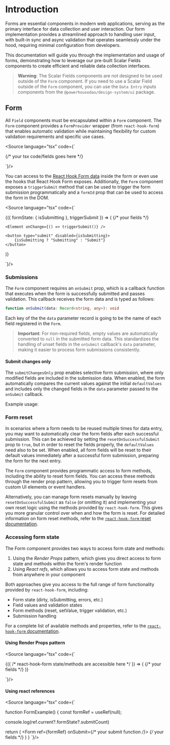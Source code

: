 

<Meta title="Document Engineering/Scalars/Forms" />

# Introduction

Forms are essential components in modern web applications, serving as the primary interface for data collection and
user interaction. Our form implementation provides a streamlined approach to handling user input, with built-in sync
and async validation that operates seamlessly under the hood, requiring minimal configuration from developers.

This documentation will guide you through the implementation and usage of forms, demonstrating how to leverage our
pre-built Scalar Fields components to create efficient and reliable data collection interfaces.

> **Warning**: The Scalar Fields components are not designed to be used outside of the `Form` component. If you need to
> use a Scalar Field outside of the `Form` component, you can use the `Data Entry` inputs components from the 
> `@powerhousedao/design-system/ui` package.

## Form

All `Field` components must be encapsulated within a `Form` component. The `Form` component provides a `FormProvider`
wrapper (from `react-hook-form`) that enables automatic validation while maintaining flexibility for custom validation
requirements and specific use cases.

<Source language="tsx" code={`

<Form onSubmit={/* your submit function */}>
 {/* your tsx code/fields goes here */}
</Form>
`}/>

You can access to the [React Hook Form data](https://react-hook-form.com/docs/useform) inside the form or even use
the hooks that React Hook Form exposes.
Additionally, the `Form` component exposes a `triggerSubmit` method that can be used to trigger the form submission
programmatically and a `formId` prop that can be used to access the form in the DOM.

<Source language="tsx" code={`

<Form onSubmit={/* your submit function */}>
 {({ formState: { isSubmitting }, triggerSubmit }) => (
    {/* your fields */}

    <Element onChange={() => triggerSubmit()} />

    <button type="submit" disabled={isSubmitting}>
        {isSubmitting ? "Submitting" : "Submit"}
    </button>

)}

</Form>
`}/>

### Submissions

The `Form` component requires an `onSubmit` prop, which is a callback function that executes when the form is
successfully submitted and passes validation. This callback receives the form data and is typed as follows:

```ts
function onSubmit(data: Record<string, any>): void
```

Each key of the the `data` parameter record is going to be the name of each field registered in the `Form`.

> **Important**: For non-required fields, empty values are automatically converted to `null` in the submitted form
data. This standardizes the handling of unset fields in the `onSubmit` callback's `data` parameter, making it easier
to process form submissions consistently.

#### Submit changes only

The `submitChangesOnly` prop enables selective form submission, where only modified fields are included in the
submission data. When enabled, the form automatically compares the current values against the initial `defaultValues`
and includes only the changed fields in the `data` parameter passed to the `onSubmit` callback.

Example usage:

<Canvas of={SubmitChangesOnly.Default} withToolbar />

### Form reset

In scenarios where a form needs to be reused multiple times for data entry, you may want to automatically clear the
form fields after each successful submission. This can be achieved by setting the `resetOnSuccessfulSubmit` prop to
`true`, but in order to reset the fields properly, the `defaultValues` need also to be set. When enabled, all form fields
will be reset to their default values immediately after a successful form submission, preparing the form for the next entry.

<Canvas of={ResetOnSuccessfulSubmitStories.Default} withToolbar />

The `Form` component provides programmatic access to form methods, including the ability to reset form fields. You can
access these methods through the render prop pattern, allowing you to trigger form resets from custom UI elements or
event handlers.

<Canvas of={ResetButtonStories.Default} withToolbar />

Alternatively, you can manage form resets manually by leaving `resetOnSuccessfulSubmit` as `false` (or omitting it) and
implementing your own reset logic using the methods provided by `react-hook-form`. This gives you more granular control
over when and how the form is reset. For detailed information on form reset methods, refer to the [`react-hook-form` reset
documentation](https://www.react-hook-form.com/api/useform/reset/).

### Accessing form state

The Form component provides two ways to access form state and methods:

1. Using the _Render Props_ pattern, which gives you direct access to form state and methods within the form's render function
2. Using _React refs_, which allows you to access form state and methods from anywhere in your component

Both approaches give you access to the full range of form functionality provided by `react-hook-form`, including:

- Form state (dirty, isSubmitting, errors, etc.)
- Field values and validation states
- Form methods (reset, setValue, trigger validation, etc.)
- Submission handling

For a complete list of available methods and properties, refer to the [`react-hook-form` documentation](https://react-hook-form.com/ts#UseFormReturn).

#### Using Render Props pattern

<Source language="tsx" code={`

<Form onSubmit={/* your submit function */}>
  {({ /* react-hook-form state/methods are accessible here */ }) => (
    {/* your fields */}
  )}
</Form>
`}/>

#### Using react references

<Source language="tsx" code={`

function FormExample() {
   const formRef = useRef<UseFormReturn>(null);

   console.log(ref.current?.formState?.submitCount)

   return (
      <Form ref={formRef} onSubmit={/* your submit function */}>
         {/* your fields */}
      </Form>
   )
}
`}/>
